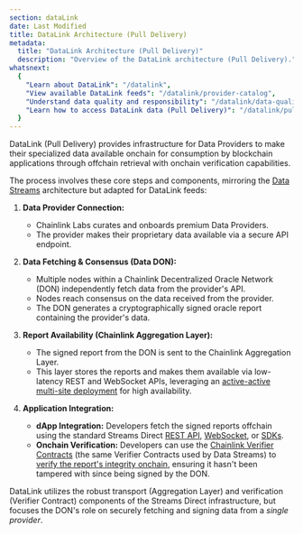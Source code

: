 ```yaml
---
section: dataLink
date: Last Modified
title: DataLink Architecture (Pull Delivery)
metadata:
  title: "DataLink Architecture (Pull Delivery)"
  description: "Overview of the DataLink architecture (Pull Delivery)."
whatsnext:
  {
    "Learn about DataLink": "/datalink",
    "View available DataLink feeds": "/datalink/provider-catalog",
    "Understand data quality and responsibility": "/datalink/data-quality-responsibility",
    "Learn how to access DataLink data (Pull Delivery)": "/datalink/pull-delivery/tutorials",
  }
---
```



DataLink (Pull Delivery) provides infrastructure for Data Providers to make their specialized data available onchain for consumption by blockchain applications through offchain retrieval with onchain verification capabilities.

The process involves these core steps and components, mirroring the [Data Streams](/data-streams/architecture) architecture but adapted for DataLink feeds:

<ClickToZoom
  src="/images/datalink/datalink-pull-conceptual-diagram.png"
  alt="DataLink High-Level Architecture (Pull Delivery)"
  caption="DataLink (Pull Delivery): Data comes from a provider via the Decentralized Oracle Network (DON) and is made available through the Aggregation Layer for offchain retrieval and onchain verification."
/>

1. **Data Provider Connection:**
   - Chainlink Labs curates and onboards premium Data Providers.
   - The provider makes their proprietary data available via a secure API endpoint.

1. **Data Fetching & Consensus (Data DON):**
   - Multiple nodes within a Chainlink Decentralized Oracle Network (DON) independently fetch data from the provider's API.
   - Nodes reach consensus on the data received from the provider.
   - The DON generates a cryptographically signed oracle report containing the provider's data.

1. **Report Availability (Chainlink Aggregation Layer):**
   - The signed report from the DON is sent to the Chainlink Aggregation Layer.
   - This layer stores the reports and makes them available via low-latency REST and WebSocket APIs, leveraging an [active-active multi-site deployment](/data-streams/architecture#active-active-multi-site-deployment) for high availability.

1. **Application Integration:**
   - **dApp Integration:** Developers fetch the signed reports offchain using the standard Streams Direct [REST API](/data-streams/reference/streams-direct/streams-direct-interface-api), [WebSocket](/data-streams/reference/streams-direct/streams-direct-interface-ws), or [SDKs](/data-streams/reference/streams-direct/streams-direct-go-sdk).
   - **Onchain Verification:** Developers can use the [Chainlink Verifier Contracts](/datalink/pull-delivery/verifier-proxy-addresses) (the same Verifier Contracts used by Data Streams) to [verify the report's integrity onchain](/datalink/pull-delivery/tutorials/onchain-verification-evm), ensuring it hasn't been tampered with since being signed by the DON.

DataLink utilizes the robust transport (Aggregation Layer) and verification (Verifier Contract) components of the Streams Direct infrastructure, but focuses the DON's role on securely fetching and signing data from a _single provider_.
